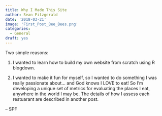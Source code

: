 ```yaml
---
title: Why I Made This Site
author: Sean Fitzgerald
date: '2018-03-21'
image: 'First_Post_Bee_Bees.png'
categories:
  - General
draft: yes
---
```


Two simple reasons:

1) I wanted to learn how to build my own website from scratch using R blogdown.

2) I wanted to make it fun for myself, so I wanted to do something I was really passionate about... and God knows I LOVE to eat!  So I'm developing a unique set of metrics for evaluating the places I eat, anywhere in the world I may be.  The details of how I assess each restuarant are described in another post.

-- SPF